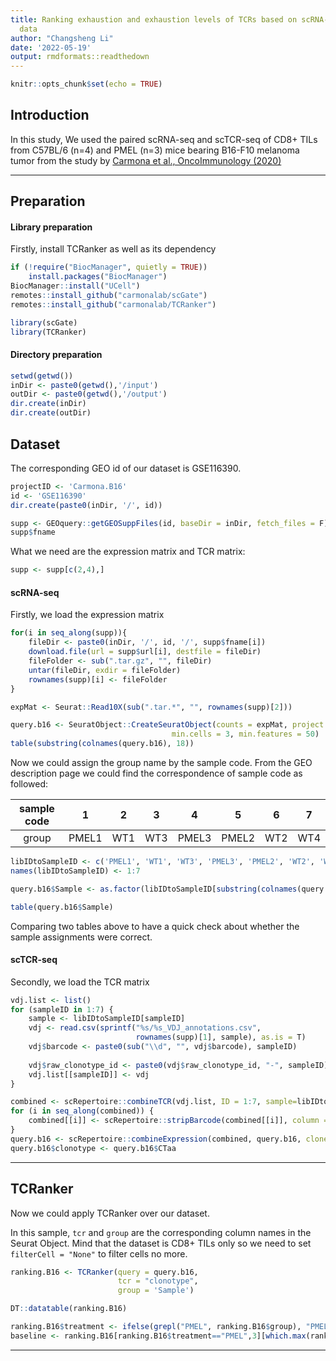 ```yaml
---
title: Ranking exhaustion and exhaustion levels of TCRs based on scRNA-seq and scTCR-seq
  data
author: "Changsheng Li"
date: '2022-05-19'
output: rmdformats::readthedown
---
```


```r
knitr::opts_chunk$set(echo = TRUE)
```

## Introduction

In this study, We used the paired scRNA-seq and scTCR-seq of CD8+ TILs from C57BL/6 (n=4) and PMEL (n=3) mice bearing B16-F10 melanoma tumor from the study by [Carmona et al., OncoImmunology (2020)](https://www.tandfonline.com/doi/full/10.1080/2162402X.2020.1737369)

---

## Preparation

#### Library preparation

Firstly, install TCRanker as well as its dependency
```r
if (!require("BiocManager", quietly = TRUE))
    install.packages("BiocManager")
BiocManager::install("UCell")
remotes::install_github("carmonalab/scGate")
remotes::install_github("carmonalab/TCRanker")

library(scGate)
library(TCRanker)
```

#### Directory preparation
```r
setwd(getwd())
inDir <- paste0(getwd(),'/input')
outDir <- paste0(getwd(),'/output')
dir.create(inDir)
dir.create(outDir)
```


## Dataset 

The corresponding GEO id of our dataset is GSE116390.

```r
projectID <- 'Carmona.B16'
id <- 'GSE116390'
dir.create(paste0(inDir, '/', id))

supp <- GEOquery::getGEOSuppFiles(id, baseDir = inDir, fetch_files = F)
supp$fname
```

What we need are the expression matrix and TCR matrix:

```r
supp <- supp[c(2,4),]
```

#### scRNA-seq

Firstly, we load the expression matrix

```r
for(i in seq_along(supp)){
    fileDir <- paste0(inDir, '/', id, '/', supp$fname[i])
    download.file(url = supp$url[i], destfile = fileDir)
    fileFolder <- sub(".tar.gz", "", fileDir)
    untar(fileDir, exdir = fileFolder)
    rownames(supp)[i] <- fileFolder
}

expMat <- Seurat::Read10X(sub(".tar.*", "", rownames(supp)[2]))

query.b16 <- SeuratObject::CreateSeuratObject(counts = expMat, project = projectID, 
                                    min.cells = 3, min.features = 50)
table(substring(colnames(query.b16), 18))
```

Now we could assign the group name by the sample code. From the GEO description page we could find the correspondence of sample code as followed:

 sample code     1       2       3       4       5       6       7 
------------- ------- ------- ------- ------- ------- ------- -------
    group      PMEL1    WT1     WT3    PMEL3   PMEL2    WT2     WT4  




```r
libIDtoSampleID <- c('PMEL1', 'WT1', 'WT3', 'PMEL3', 'PMEL2', 'WT2', 'WT4')
names(libIDtoSampleID) <- 1:7

query.b16$Sample <- as.factor(libIDtoSampleID[substring(colnames(query.b16), 18)])

table(query.b16$Sample)
```

Comparing two tables above to have a quick check about whether the sample assignments were correct.

#### scTCR-seq

Secondly, we load the TCR matrix

```r
vdj.list <- list()
for (sampleID in 1:7) {
    sample <- libIDtoSampleID[sampleID]
    vdj <- read.csv(sprintf("%s/%s_VDJ_annotations.csv", 
                            rownames(supp)[1], sample), as.is = T)
    vdj$barcode <- paste0(sub("\\d", "", vdj$barcode), sampleID)
    
    vdj$raw_clonotype_id <- paste0(vdj$raw_clonotype_id, "-", sampleID)
    vdj.list[[sampleID]] <- vdj
}

combined <- scRepertoire::combineTCR(vdj.list, ID = 1:7, sample=libIDtoSampleID, cells = "T-AB", removeNA = T)
for (i in seq_along(combined)) {
    combined[[i]] <- scRepertoire::stripBarcode(combined[[i]], column = 1, connector = "_", num_connects = 3)
}
query.b16 <- scRepertoire::combineExpression(combined, query.b16, cloneCall = "gene", groupBy = "none")
query.b16$clonotype <- query.b16$CTaa
```

---

## TCRanker

Now we could apply TCRanker over our dataset.

In this sample, `tcr` and `group` are the corresponding column names in the Seurat Object.
Mind that the dataset is CD8+ TILs only so we need to set `filterCell = "None"` to filter cells no more. 


```r
ranking.B16 <- TCRanker(query = query.b16,
                        tcr = "clonotype",
                        group = 'Sample')
```

```r
DT::datatable(ranking.B16)
```


```r
ranking.B16$treatment <- ifelse(grepl("PMEL", ranking.B16$group), "PMEL", "WT")
baseline <- ranking.B16[ranking.B16$treatment=="PMEL",3][which.max(ranking.B16[ranking.B16$treatment=="PMEL",4])]

```

---


